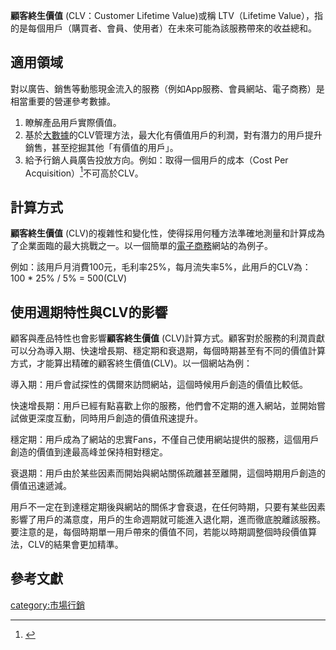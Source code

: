 '''顧客終生價值''' (CLV：Customer Lifetime Value)或稱 LTV（Lifetime Value），指的是每個用戶（購買者、會員、使用者）在未來可能為該服務帶來的收益總和。

==適用領域==
對以廣告、銷售等動態現金流入的服務（例如App服務、會員網站、電子商務）是相當重要的營運參考數據。

# 瞭解產品用戶實際價值。
# 基於[[大數據|大數據]]的CLV管理方法，最大化有價值用戶的利潤，對有潛力的用戶提升銷售，甚至挖掘其他「有價值的用戶」。<br />
# 給予行銷人員廣告投放方向。例如：取得一個用戶的成本（Cost Per Acquisition）<ref name="CPA">{{cite web | url = https://zh.wikipedia.org/wiki/%E6%AF%8F%E8%A1%8C%E5%8A%A8%E6%88%90%E6%9C%AC#CPA_.E8.A7.A3.E9.87.8B.E7.82.BA.E3.80.8C.E6.AF.8F.E5.8F.96.E5.BE.97.E6.88.90.E6.9C.AC_.28Cost_Per_Acquisition.29_.E3.80.8D.E7.9A.84.E6.83.85.E6.B3.81 | title = 每取得成本 (Cost Per Acquisition) | language = zh-tw | accessdate = 2015-05-09 | archive-date = 2015-05-19 | archive-url = https://web.archive.org/web/20150519102925/https://zh.wikipedia.org/wiki/%E6%AF%8F%E8%A1%8C%E5%8A%A8%E6%88%90%E6%9C%AC#CPA_.E8.A7.A3.E9.87.8B.E7.82.BA.E3.80.8C.E6.AF.8F.E5.8F.96.E5.BE.97.E6.88.90.E6.9C.AC_.28Cost_Per_Acquisition.29_.E3.80.8D.E7.9A.84.E6.83.85.E6.B3.81 | dead-url = no }}</ref>不可高於CLV。

==計算方式==

'''顧客終生價值''' (CLV)的複雜性和變化性，使得採用何種方法準確地測量和計算成為了企業面臨的最大挑戰之一。以一個簡單的[[電子商務|電子商務]]網站的為例子。

例如：該用戶月消費100元，毛利率25%，每月流失率5%，此用戶的CLV為：
100  *  25%  /  5% = 500(CLV)

==使用週期特性與CLV的影響==
顧客與產品特性也會影響'''顧客終生價值''' (CLV)計算方式。顧客對於服務的利潤貢獻可以分為導入期、快速增長期、穩定期和衰退期，每個時期甚至有不同的價值計算方式，才能算出精確的顧客終生價值(CLV)。以一個網站為例：

導入期：用戶會試探性的偶爾來訪問網站，這個時候用戶創造的價值比較低。

快速增長期：用戶已經有點喜歡上你的服務，他們會不定期的進入網站，並開始嘗試做更深度互動，同時用戶創造的價值飛速提升。

穩定期：用戶成為了網站的忠實Fans，不僅自己使用網站提供的服務，這個用戶創造的價值到達最高峰並保持相對穩定。

衰退期：用戶由於某些因素而開始與網站關係疏離甚至離開，這個時期用戶創造的價值迅速遞減。

用戶不一定在到達穩定期後與網站的關係才會衰退，在任何時期，只要有某些因素影響了用戶的滿意度，用戶的生命週期就可能進入退化期，進而徹底脫離該服務。要注意的是，每個時期單一用戶帶來的價值不同，若能以時期調整個時段價值算法，CLV的結果會更加精準。

==參考文獻==
<references/>
[[category:市場行銷|category:市場行銷]]
